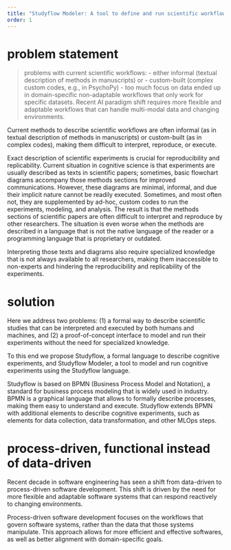 ```yaml
---
title: "Studyflow Modeler: A tool to define and run scientific workflows"
order: 1
---
```



# problem statement

> problems with current scientific workflows:
> - either informal (textual description of methods in manuscripts) or 
> - custom-built (complex custom codes, e.g., in PsychoPy)
> - too much focus on data ended up in domain-specific non-adaptable workflows that only work for specific datasets. Recent AI paradigm shift requires more flexible and adaptable workflows that can handle multi-modal data and changing environments.


Current methods to describe scientific workflows are often informal (as in textual description of methods in manuscripts) or custom-built (as in complex codes), making them difficult to interpret, reproduce, or execute.


Exact description of scientific experiments is crucial for reproducibility and replicability. Current situation in cognitive science is that experiments are usually described as texts in scientific papers; sometimes, basic flowchart diagrams accompany those methods sections for improved communications. However, these diagrams are minimal, informal, and due their implicit nature cannot be readily executed. Sometimes, and most often not, they are supplemented by ad-hoc, custom codes to run the experiments, modeling, and analysis. The result is that the methods sections of scientific papers are often difficult to interpret and reproduce by other researchers. The situation is even worse when the methods are described in a language that is not the native language of the reader or a programming language that is proprietary or outdated.

Interpreting those texts and diagrams also require specialized knowledge that is not always available to all researchers, making them inaccessible to non-experts and hindering the reproducibility and replicability of the experiments.


# solution

Here we address two problems: (1) a formal way to describe scientific studies that can be interpreted and executed by both humans and machines, and (2) a proof-of-concept interface to model and run their experiments without the need for specialized knowledge.

To this end we propose Studyflow, a formal language to describe cognitive experiments, and Studyflow Modeler, a tool to model and run cognitive experiments using the Studyflow language.

Studyflow is based on BPMN (Business Process Model and Notation), a standard for business process modeling that is widely used in industry. BPMN is a graphical language that allows to formally describe processes, making them easy to understand and execute. Studyflow extends BPMN with additional elements to describe cognitive experiments, such as elements for data collection, data transformation, and other MLOps steps.



# process-driven, functional instead of data-driven

Recent decade in software engineering has seen a shift from data-driven to process-driven software development. This shift is driven by the need for more flexible and adaptable software systems that can respond reactively to changing environments.

Process-driven software development focuses on the workflows that govern software systems, rather than the data that those systems manipulate. This approach allows for more efficient and effective softwares, as well as better alignment with domain-specific goals.
